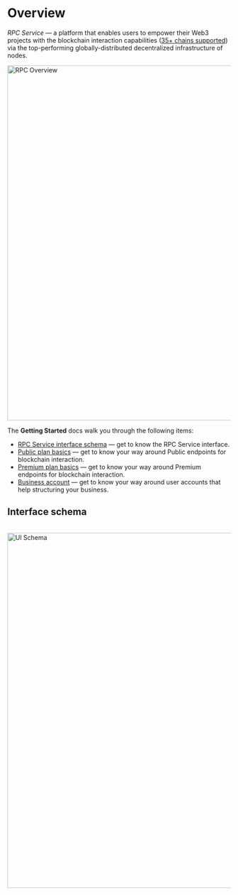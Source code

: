 
# Overview

*RPC Service* — a platform that enables users to empower their Web3 projects with the blockchain interaction capabilities ([35+ chains supported](/rpc-service/chains/chains-list/)) via the top-performing globally-distributed decentralized infrastructure of nodes.
<br/>

<img src="/docs/build/rpc-overview.png" alt="RPC Overview" class="responsive-pic" width="800" />

The **Getting Started** docs walk you through the following items:

  * [RPC Service interface schema](/rpc-service/getting-started/overview/#interface-schema) — get to know the RPC Service interface.
  * [Public plan basics](/rpc-service/getting-started/basics-public/) — get to know your way around Public endpoints for blockchain interaction.
  * [Premium plan basics](/rpc-service/getting-started/basics-premium/) — get to know your way around Premium endpoints for blockchain interaction.
  * [Business account](/rpc-service/getting-started/my-business/) — get to know your way around user accounts that help structuring your business.

## Interface schema
<br/>

<img src="/docs/build/ui-schema.png" alt="UI Schema" class="responsive-pic" width="800" />